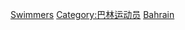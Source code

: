 {{Fooian fooers|Profession=游泳運動員|Nationality=巴林人|Country=巴林|Supercategory=運動員}}

[[Category:巴林游泳|Swimmers]]
[[Category:巴林运动员|Category:巴林运动员]]
[[Category:各國游泳運動員|Bahrain]]